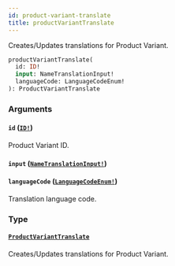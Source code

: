 ```yaml
---
id: product-variant-translate
title: productVariantTranslate
---
```


Creates/Updates translations for Product Variant.

```graphql
productVariantTranslate(
  id: ID!
  input: NameTranslationInput!
  languageCode: LanguageCodeEnum!
): ProductVariantTranslate

```

### Arguments

#### `id` ([`ID!`](/developer/api-reference/scalars/id.mdx))

Product Variant ID.

#### `input` ([`NameTranslationInput!`](/developer/api-reference/inputs/name-translation-input.mdx))

#### `languageCode` ([`LanguageCodeEnum!`](/developer/api-reference/enums/language-code-enum.mdx))

Translation language code.

### Type

#### [`ProductVariantTranslate`](/developer/api-reference/objects/product-variant-translate.mdx)

Creates/Updates translations for Product Variant.
